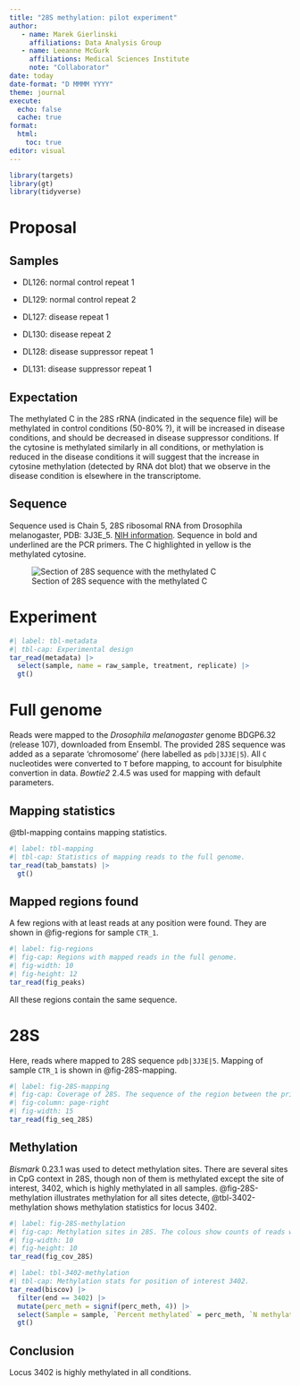 ```yaml
---
title: "28S methylation: pilot experiment"
author:
   - name: Marek Gierlinski
     affiliations: Data Analysis Group
   - name: Leeanne McGurk
     affiliations: Medical Sciences Institute
     note: "Collaborator"
date: today
date-format: "D MMMM YYYY"
theme: journal
execute: 
  echo: false
  cache: true
format:
  html:
    toc: true
editor: visual
---
```


```r
library(targets)
library(gt)
library(tidyverse)
```


::: {.panel-tabset}

# Proposal

## Samples

 - DL126: normal control repeat 1
 - DL129: normal control repeat 2

 - DL127: disease repeat 1
 - DL130: disease repeat 2

 - DL128: disease suppressor repeat 1
 - DL131: disease suppressor repeat 1

## Expectation 

The methylated C in the 28S rRNA (indicated in the sequence file) will be methylated in control conditions (50-80% ?), it will be increased in disease conditions, and should be decreased in disease suppressor conditions. If the cytosine is methylated similarly in all conditions, or methylation is reduced in the disease conditions it will suggest that the increase in cytosine methylation (detected by RNA dot blot) that we observe in the disease condition is elsewhere in the transcriptome.

## Sequence

Sequence used is Chain 5, 28S ribosomal RNA from Drosophila melanogaster, PDB: 3J3E_5. [NIH information](https://www.ncbi.nlm.nih.gov/nucleotide/3J3E_5). Sequence in bold and underlined are the PCR primers. The C highlighted in yellow is the methylated cytosine. 

![Section of 28S sequence with the methylated C](images/methylated_c.png)


# Experiment

```r
#| label: tbl-metadata
#| tbl-cap: Experimental design
tar_read(metadata) |> 
  select(sample, name = raw_sample, treatment, replicate) |> 
  gt()
```

# Full genome

Reads were mapped to the *Drosophila melanogaster* genome BDGP6.32 (release 107), downloaded from Ensembl. The provided 28S sequence was added as a separate 'chromosome' (here labelled as `pdb|3J3E|5`). All `C` nucleotides were converted to `T` before mapping, to account for bisulphite convertion in data. *Bowtie2* 2.4.5 was used for mapping with default parameters.

## Mapping statistics

@tbl-mapping contains mapping statistics.

```r
#| label: tbl-mapping
#| tbl-cap: Statistics of mapping reads to the full genome.
tar_read(tab_bamstats) |> 
  gt()
```

## Mapped regions found

A few regions with at least reads at any position were found. They are shown in @fig-regions for sample `CTR_1`.

```r
#| label: fig-regions
#| fig-cap: Regions with mapped reads in the full genome.
#| fig-width: 10
#| fig-height: 12
tar_read(fig_peaks)
```

All these regions contain the same sequence.

# 28S

Here, reads where mapped to 28S sequence `pdb|3J3E|5`. Mapping of sample `CTR_1` is shown in @fig-28S-mapping. 

```r
#| label: fig-28S-mapping
#| fig-cap: Coverage of 28S. The sequence of the region between the primers is shown. Depth drops sharply outside primer regions.
#| fig-column: page-right
#| fig-width: 15
tar_read(fig_seq_28S) 
```

## Methylation

*Bismark* 0.23.1 was used to detect methylation sites. There are several sites in CpG context in 28S, though non of them is methylated except the site of interest, 3402, which is highly methylated in all samples. @fig-28S-methylation illustrates methylation for all sites detecte, @tbl-3402-methylation shows methylation statistics for locus 3402.


```r
#| label: fig-28S-methylation
#| fig-cap: Methylation sites in 28S. The colous show counts of reads with and without methylation.
#| fig-width: 10
#| fig-height: 10
tar_read(fig_cov_28S)
```



```r
#| label: tbl-3402-methylation
#| tbl-cap: Methylation stats for position of interest 3402.
tar_read(biscov) |>
  filter(end == 3402) |> 
  mutate(perc_meth = signif(perc_meth, 4)) |> 
  select(Sample = sample, `Percent methylated` = perc_meth, `N methylated` = n_meth, `N unmethylated` = n_unmeth) |> 
  gt()
```


## Conclusion

Locus 3402 is highly methylated in all conditions.


:::

